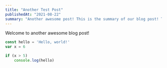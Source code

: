 ```yaml
---
title: "Another Test Post"
publishedAt: "2021-08-22"
summary: "Another awesome post! This is the summary of our blog post! This is the summary of our blog post! This is the summary of our blog post!"
---
```


Welcome to another awesome blog post!

```javascript:hello.js
const hello = 'Hello, world!'
var x = 6

if (x > 5)
    console.log(hello)
```
